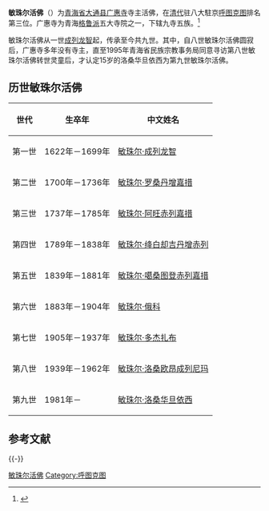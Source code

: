 '''敏珠尔活佛'''（{{bo|z=སྨིན་གྲོལ་|w=smin grol|t=Mindröl}}）为[[青海省|青海省]][[大通县|大通县]][[广惠寺|广惠寺]]寺主活佛，在[[清代|清代]]驻八大駐京[[呼图克图|呼图克图]]排名第三位。广惠寺为青海[[格鲁派|格鲁派]]五大寺院之一，下辖九寺五族。<ref>{{cite book|title=《藏族大辞典》|chapter=敏珠尔活佛系统|publisher=甘肃人民出版社|year=2003}}</ref>

敏珠尔活佛从一世[[成列龙智|成列龙智]]起，传承至今共九世。其中，自八世敏珠尔活佛圆寂后，广惠寺多年没有寺主，直至1995年青海省民族宗教事务局同意寻访第八世敏珠尔活佛转世灵童后，才认定15岁的洛桑华旦依西为第九世敏珠尔活佛。

== 历世敏珠尔活佛 ==
{| class="wikitable" 
|- 
! 世代
! 生卒年
! 中文姓名
|-
| 第一世
| 1622年－1699年
| [[敏珠尔·成列龙智|敏珠尔·成列龙智]]
|-
| 第二世
| 1700年－1736年
| [[敏珠尔·罗桑丹增嘉措|敏珠尔·罗桑丹增嘉措]]
|-
| 第三世
| 1737年－1785年
| [[敏珠尔·阿旺赤列嘉措|敏珠尔·阿旺赤列嘉措]]
|-
| 第四世
| 1789年－1838年
| [[敏珠尔·绛白却吉丹增赤列|敏珠尔·绛白却吉丹增赤列]]
|-
| 第五世
| 1839年－1881年
| [[敏珠尔·噶桑图登赤列嘉措|敏珠尔·噶桑图登赤列嘉措]]
|-
| 第六世
| 1883年－1904年
| [[敏珠尔·俄科|敏珠尔·俄科]]
|-
| 第七世
| 1905年－1937年
| [[敏珠尔·多杰扎布|敏珠尔·多杰扎布]]
|-
| 第八世
| 1939年－1962年
| [[敏珠尔·洛桑欧昂成列尼玛|敏珠尔·洛桑欧昂成列尼玛]]
|-
| 第九世
| 1981年－
| [[敏珠尔·洛桑华旦依西|敏珠尔·洛桑华旦依西]]
|}

== 参考文献 ==
{{Reflist|1}}

{{-}}
{{藏传佛教活佛}}
{{清代蒙古}}

[[Category:敏珠尔活佛|]]
[[Category:呼图克图|Category:呼图克图]]